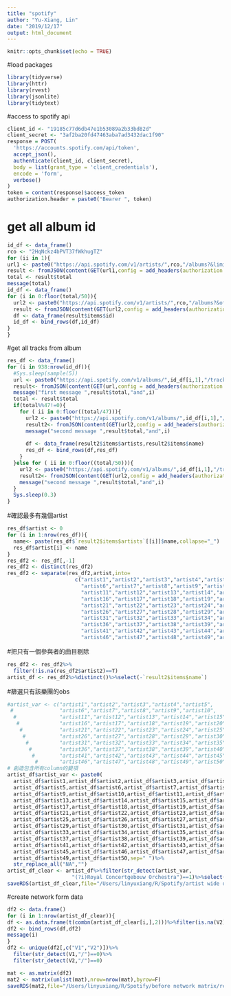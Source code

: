 ```yaml
---
title: "spotify"
author: "Yu-Xiang, Lin"
date: "2019/12/17"
output: html_document
---
```


```r
knitr::opts_chunk$set(echo = TRUE)
```

#load packages 
```r
library(tidyverse)
library(httr)
library(rvest)
library(jsonlite)
library(tidytext)
```
#access to spotify api
```r
client_id <- "19185c77d6db47e1b53089a2b33bd82d"
client_secret <- "3af2ba20fd47463aba7ad3432dac1f90"
response = POST(
  'https://accounts.spotify.com/api/token',
  accept_json(),
  authenticate(client_id, client_secret),
  body = list(grant_type = 'client_credentials'),
  encode = 'form',
  verbose()
)
token = content(response)$access_token
authorization.header = paste0("Bearer ", token)
```
# get all album id
```r
id_df <- data_frame()
rco <- "2HqNckz4bPVT37fWkhugTZ"
for (ii in 1){
url1 <- paste0("https://api.spotify.com/v1/artists/",rco,"/albums?&limit=50")
result <- fromJSON(content(GET(url1,config = add_headers(authorization = authorization.header)),"text"))
total <- result$total
message(total)
id_df <- data_frame()
for (i in 0:floor(total/50)){
  url2 <- paste0("https://api.spotify.com/v1/artists/",rco,"/albums?&offset=",50*i,"&limit=50")
  result <- fromJSON(content(GET(url2,config = add_headers(authorization = authorization.header)),"text"))
  df <- data_frame(result$items$id)
  id_df <- bind_rows(df,id_df)
}
}
```
#get all tracks from album
```r
res_df <- data_frame()
for (i in 938:nrow(id_df)){
  #Sys.sleep(sample(5))
  url <- paste0("https://api.spotify.com/v1/albums/",id_df[i,1],"/tracks?limit=47")
  result<- fromJSON(content(GET(url,config = add_headers(authorization = authorization.header)),"text"))
  message("first message ",result$total,"and",i)
  total <- result$total
  if(total%%47!=0){
    for ( ii in 0:floor((total/47))){
      url2 <- paste0("https://api.spotify.com/v1/albums/",id_df[i,1],"/tracks?limit=47&offset=",47*ii)
      result2<- fromJSON(content(GET(url2,config = add_headers(authorization = authorization.header)),"text"))
      message("second message ",result$total,"and",i)
      
      df <- data_frame(result2$items$artists,result2$items$name)
      res_df <- bind_rows(df,res_df)
    }
  }else for ( ii in 0:floor((total/50))){
    url2 <- paste0("https://api.spotify.com/v1/albums/",id_df[i,1],"/tracks?limit=50&offset=",50*ii)
    result2<- fromJSON(content(GET(url2,config = add_headers(authorization = authorization.header)),"text"))
    message("second message ",result$total,"and",i)
  }
  Sys.sleep(0.3)
}
```
#確認最多有幾個artist
```r
res_df$artist <- 0
for (i in 1:nrow(res_df)){
  name<- paste(res_df$`result2$items$artists`[[i]]$name,collapse="_")
  res_df$artist[i] <- name
}
res_df2 <- res_df[,-1]
res_df2 <- distinct(res_df2)
res_df2 <- separate(res_df2,artist,into=
                      c("artist1","artist2","artist3","artist4","artist5",
                        "artist6","artist7","artist8","artist9","artist10",
                        "artist11","artist12","artist13","artist14","artist15",
                        "artist16","artist17","artist18","artist19","artist20",
                        "artist21","artist22","artist23","artist24","artist25",
                        "artist26","artist27","artist28","artist29","artist30",
                        "artist31","artist32","artist33","artist34","artist35",
                        "artist36","artist37","artist38","artist39","artist40",
                        "artist41","artist42","artist43","artist44","artist45",
                        "artist46","artist47","artist48","artist49","artist50"),sep="_")
```
#把只有一個參與者的曲目剔除
```r
res_df2 <- res_df2%>%
  filter(!is.na(res_df2$artist2)==T)
artist_df <- res_df2%>%distinct()%>%select(-`result2$items$name`)
```
#篩選只有該樂團的obs
```r

#artist_var <- c("artist1","artist2","artist3","artist4","artist5",
 #               "artist6","artist7","artist8","artist9","artist10",
  #              "artist11","artist12","artist13","artist14","artist15",
   #             "artist16","artist17","artist18","artist19","artist20",
    #            "artist21","artist22","artist23","artist24","artist25",
     #           "artist26","artist27","artist28","artist29","artist30",
      #          "artist31","artist32","artist33","artist34","artist35",
       #         "artist36","artist37","artist38","artist39","artist40",
        #        "artist41","artist42","artist43","artist44","artist45",
         #       "artist46","artist47","artist48","artist49","artist50")
# 創造包含所有column的變項
artist_df$artist_var <- paste0(
  artist_df$artist1,artist_df$artist2,artist_df$artist3,artist_df$artist4,
  artist_df$artist5,artist_df$artist6,artist_df$artist7,artist_df$artist8,
  artist_df$artist9,artist_df$artist10,artist_df$artist11,artist_df$artist12,
  artist_df$artist13,artist_df$artist14,artist_df$artist15,artist_df$artist16,
  artist_df$artist17,artist_df$artist18,artist_df$artist19,artist_df$artist20,
  artist_df$artist21,artist_df$artist22,artist_df$artist23,artist_df$artist24,
  artist_df$artist25,artist_df$artist26,artist_df$artist27,artist_df$artist28,
  artist_df$artist29,artist_df$artist30,artist_df$artist31,artist_df$artist32,
  artist_df$artist33,artist_df$artist34,artist_df$artist35,artist_df$artist36,
  artist_df$artist37,artist_df$artist38,artist_df$artist39,artist_df$artist40,
  artist_df$artist41,artist_df$artist42,artist_df$artist43,artist_df$artist44,
  artist_df$artist45,artist_df$artist46,artist_df$artist47,artist_df$artist48,
  artist_df$artist49,artist_df$artist50,sep=" ")%>%
  str_replace_all("NA","")
artist_df_clear <- artist_df%>%filter(str_detect(artist_var,
                     "(?i)Royal Concertgebouw Orchestra")==1)%>%select(-artist_var)
saveRDS(artist_df_clear,file="/Users/linyuxiang/R/Spotify/artist wide dataframe/rco_artist_df.rds")
```
#create network form data
```r
df2 <- data.frame()
for (i in 1:nrow(artist_df_clear)){
df <- as.data.frame(t(combn(artist_df_clear[i,],2)))%>%filter(is.na(V2)!=1)
df2 <- bind_rows(df,df2)
message(i)
}
df2 <- unique(df2[,c("V1","V2")])%>%
  filter(str_detect(V1,"/")==0)%>%
  filter(str_detect(V2,"/")==0)

mat <- as.matrix(df2)
mat2 <- matrix(unlist(mat),nrow=nrow(mat),byrow=F)
saveRDS(mat2,file="/Users/linyuxiang/R/Spotify/before network matrix/rco_mat.rds")

```



